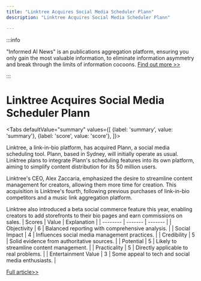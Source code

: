 ```yaml
---
title: "Linktree Acquires Social Media Scheduler Plann"
description: "Linktree Acquires Social Media Scheduler Plann"

---
```



:::info

"Informed AI News" is an publications aggregation platform, ensuring you only gain the most valuable information, to eliminate information asymmetry and break through the limits of information cocoons.  [Find out more >>](/)

:::

# Linktree Acquires Social Media Scheduler Plann


<Tabs
	defaultValue="summary"
	values={[
	{label: 'summary', value: 'summary'},
	{label: 'score', value: 'score'},
]}>
<TabItem value="summary">


Linktree, a link-in-bio platform, has acquired Plann, a social media scheduling tool. Plann, based in Sydney, will initially operate as usual. Linktree plans to integrate Plann's scheduling features into its own platform, aiming to simplify content distribution for its 50 million users.

Linktree's CEO, Alex Zaccaria, emphasized the desire to streamline content management for creators, allowing them more time for creation. This acquisition is Linktree's fourth, following previous purchases of link-in-bio competitors and a music link aggregation platform.

Linktree also introduced a beta social commerce feature this year, enabling creators to add storefronts to their bio pages and earn commissions on sales.
</TabItem>
<TabItem value="score">
	| Scores     | Value   | Explanation |
	| -------- | ------- | ------- |
	| Objectivity  | 6    | Balanced reporting with comprehensive analysis.    |
	| Social Impact | 4     | Influences social media management practices.    |
	| Credibility    | 5    | Solid evidence from authoritative sources.    |
	| Potential    | 5    | Likely to streamline content management.    |
	| Practicality    | 5    | Directly applicable to real problems.    |
	| Entertainment Value    | 3    | Some appeal to tech and social media enthusiasts.    |
</TabItem>
</Tabs>

[Full article>>](https://techcrunch.com/2024/08/15/linktree-acquires-plann-social-media-scheduling-tool/)
